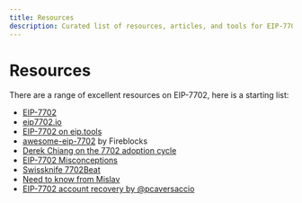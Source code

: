 ```yaml
---
title: Resources
description: Curated list of resources, articles, and tools for EIP-7702.
---
```

# Resources

There are a range of excellent resources on EIP-7702, here is a starting list:

- [EIP-7702](https://github.com/ethereum/EIPs/blob/master/EIPS/eip-7702.md)
- [eip7702.io](https://eip7702.io/)
- [EIP-7702 on eip.tools](https://eip.tools/eip/7702)
- [awesome-eip-7702](https://github.com/fireblocks-labs/awesome-eip-7702) by Fireblocks
- [Derek Chiang on the 7702 adoption cycle](https://x.com/decentrek/status/1846216581979734156)
- [EIP-7702 Misconceptions](https://blog.ambire.com/eip-7702-misconceptions/)
- [Swissknife 7702Beat](https://swiss-knife.xyz/7702beat)
- [Need to know from Mislav](https://x.com/ox_shaman/status/1924770091620520053)
- [EIP-7702 account recovery by @pcaversaccio](https://x.com/pcaversaccio/status/1929926175935095149)
